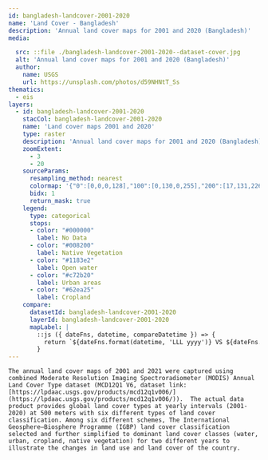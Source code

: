 ```yaml
---
id: bangladesh-landcover-2001-2020
name: 'Land Cover - Bangladesh'
description: 'Annual land cover maps for 2001 and 2020 (Bangladesh)'
media:

  src: ::file ./bangladesh-landcover-2001-2020--dataset-cover.jpg
  alt: 'Annual land cover maps for 2001 and 2020 (Bangladesh)'
  author:
    name: USGS
    url: https://unsplash.com/photos/d59NHNtT_Ss
thematics:
  - eis
layers:
  - id: bangladesh-landcover-2001-2020
    stacCol: bangladesh-landcover-2001-2020
    name: 'Land cover maps 2001 and 2020'
    type: raster
    description: 'Annual land cover maps for 2001 and 2020 (Bangladesh)'
    zoomExtent:
      - 3
      - 20
    sourceParams:
      resampling_method: nearest
      colormap: '{"0":[0,0,0,128],"100":[0,130,0,255],"200":[17,131,226,255],"300":[199,43,32,255],"400":[98,234,37,255]}'
      bidx: 1
      return_mask: true
    legend:
      type: categorical
      stops:
      - color: "#000000"
        label: No Data
      - color: "#008200"
        label: Native Vegetation
      - color: "#1183e2"
        label: Open water
      - color: "#c72b20"
        label: Urban areas
      - color: "#62ea25"
        label: Cropland
    compare:
      datasetId: bangladesh-landcover-2001-2020
      layerId: bangladesh-landcover-2001-2020
      mapLabel: |
        ::js ({ dateFns, datetime, compareDatetime }) => {
          return `${dateFns.format(datetime, 'LLL yyyy')} VS ${dateFns.format(compareDatetime, 'LLL yyyy')}`;
        }
---
```


<Block>
  <Prose>

    The annual land cover maps of 2001 and 2021 were captured using combined Moderate Resolution Imaging Spectroradiometer (MODIS) Annual Land Cover Type dataset (MCD12Q1 V6, dataset link: [https://lpdaac.usgs.gov/products/mcd12q1v006/](https://lpdaac.usgs.gov/products/mcd12q1v006/)).  The actual data product provides global land cover types at yearly intervals (2001-2020) at 500 meters with six different types of land cover classification. Among six different schemes, The International Geosphere–Biosphere Programme (IGBP) land cover classification selected and further simplified to dominant land cover classes (water, urban, cropland, native vegetation) for two different years to illustrate the changes in land use and land cover of the country.

  </Prose>
</Block>
